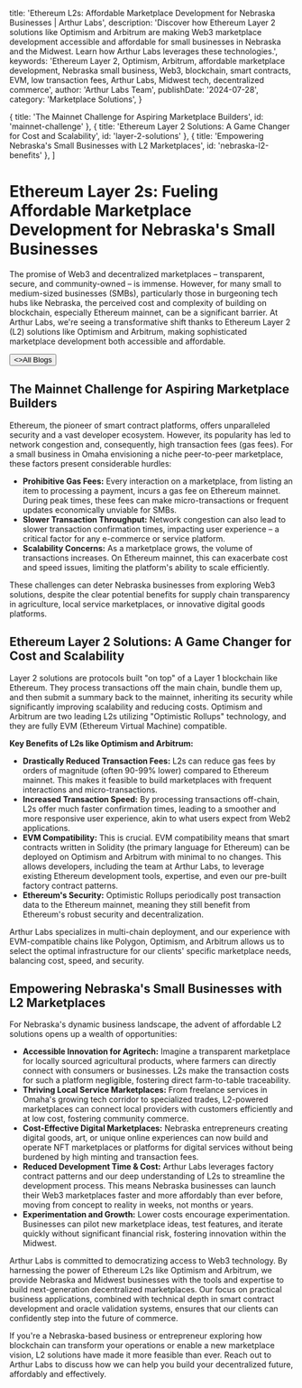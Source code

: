 
  title: 'Ethereum L2s: Affordable Marketplace Development for Nebraska Businesses | Arthur Labs',
  description: 'Discover how Ethereum Layer 2 solutions like Optimism and Arbitrum are making Web3 marketplace development accessible and affordable for small businesses in Nebraska and the Midwest. Learn how Arthur Labs leverages these technologies.',
  keywords: 'Ethereum Layer 2, Optimism, Arbitrum, affordable marketplace development, Nebraska small business, Web3, blockchain, smart contracts, EVM, low transaction fees, Arthur Labs, Midwest tech, decentralized commerce',
  author: 'Arthur Labs Team',
  publishDate: '2024-07-28',
  category: 'Marketplace Solutions',
}

  { title: 'The Mainnet Challenge for Aspiring Marketplace Builders', id: 'mainnet-challenge' },
  { title: 'Ethereum Layer 2 Solutions: A Game Changer for Cost and Scalability', id: 'layer-2-solutions' },
  { title: 'Empowering Nebraska\'s Small Businesses with L2 Marketplaces', id: 'nebraska-l2-benefits' },
]

<HeroPattern />

# Ethereum Layer 2s: Fueling Affordable Marketplace Development for Nebraska's Small Businesses

The promise of Web3 and decentralized marketplaces – transparent, secure, and community-owned – is immense. However, for many small to medium-sized businesses (SMBs), particularly those in burgeoning tech hubs like Nebraska, the perceived cost and complexity of building on blockchain, especially Ethereum mainnet, can be a significant barrier. At Arthur Labs, we're seeing a transformative shift thanks to Ethereum Layer 2 (L2) solutions like Optimism and Arbitrum, making sophisticated marketplace development both accessible and affordable.

<div className="not-prose mt-6 mb-16 flex gap-3">
  <Button href="/blogs" arrow="left">
    <>All Blogs</>
  </Button>
</div>

<h2 id="mainnet-challenge">The Mainnet Challenge for Aspiring Marketplace Builders</h2>

Ethereum, the pioneer of smart contract platforms, offers unparalleled security and a vast developer ecosystem. However, its popularity has led to network congestion and, consequently, high transaction fees (gas fees). For a small business in Omaha envisioning a niche peer-to-peer marketplace, these factors present considerable hurdles:

*   **Prohibitive Gas Fees:** Every interaction on a marketplace, from listing an item to processing a payment, incurs a gas fee on Ethereum mainnet. During peak times, these fees can make micro-transactions or frequent updates economically unviable for SMBs.
*   **Slower Transaction Throughput:** Network congestion can also lead to slower transaction confirmation times, impacting user experience – a critical factor for any e-commerce or service platform.
*   **Scalability Concerns:** As a marketplace grows, the volume of transactions increases. On Ethereum mainnet, this can exacerbate cost and speed issues, limiting the platform's ability to scale efficiently.

These challenges can deter Nebraska businesses from exploring Web3 solutions, despite the clear potential benefits for supply chain transparency in agriculture, local service marketplaces, or innovative digital goods platforms.

<h2 id="layer-2-solutions">Ethereum Layer 2 Solutions: A Game Changer for Cost and Scalability</h2>

Layer 2 solutions are protocols built "on top" of a Layer 1 blockchain like Ethereum. They process transactions off the main chain, bundle them up, and then submit a summary back to the mainnet, inheriting its security while significantly improving scalability and reducing costs. Optimism and Arbitrum are two leading L2s utilizing "Optimistic Rollups" technology, and they are fully EVM (Ethereum Virtual Machine) compatible.

**Key Benefits of L2s like Optimism and Arbitrum:**

*   **Drastically Reduced Transaction Fees:** L2s can reduce gas fees by orders of magnitude (often 90-99% lower) compared to Ethereum mainnet. This makes it feasible to build marketplaces with frequent interactions and micro-transactions.
*   **Increased Transaction Speed:** By processing transactions off-chain, L2s offer much faster confirmation times, leading to a smoother and more responsive user experience, akin to what users expect from Web2 applications.
*   **EVM Compatibility:** This is crucial. EVM compatibility means that smart contracts written in Solidity (the primary language for Ethereum) can be deployed on Optimism and Arbitrum with minimal to no changes. This allows developers, including the team at Arthur Labs, to leverage existing Ethereum development tools, expertise, and even our pre-built factory contract patterns.
*   **Ethereum's Security:** Optimistic Rollups periodically post transaction data to the Ethereum mainnet, meaning they still benefit from Ethereum's robust security and decentralization.

Arthur Labs specializes in multi-chain deployment, and our experience with EVM-compatible chains like Polygon, Optimism, and Arbitrum allows us to select the optimal infrastructure for our clients' specific marketplace needs, balancing cost, speed, and security.

<h2 id="nebraska-l2-benefits">Empowering Nebraska's Small Businesses with L2 Marketplaces</h2>

For Nebraska's dynamic business landscape, the advent of affordable L2 solutions opens up a wealth of opportunities:

*   **Accessible Innovation for Agritech:** Imagine a transparent marketplace for locally sourced agricultural products, where farmers can directly connect with consumers or businesses. L2s make the transaction costs for such a platform negligible, fostering direct farm-to-table traceability.
*   **Thriving Local Service Marketplaces:** From freelance services in Omaha's growing tech corridor to specialized trades, L2-powered marketplaces can connect local providers with customers efficiently and at low cost, fostering community commerce.
*   **Cost-Effective Digital Marketplaces:** Nebraska entrepreneurs creating digital goods, art, or unique online experiences can now build and operate NFT marketplaces or platforms for digital services without being burdened by high minting and transaction fees.
*   **Reduced Development Time & Cost:** Arthur Labs leverages factory contract patterns and our deep understanding of L2s to streamline the development process. This means Nebraska businesses can launch their Web3 marketplaces faster and more affordably than ever before, moving from concept to reality in weeks, not months or years.
*   **Experimentation and Growth:** Lower costs encourage experimentation. Businesses can pilot new marketplace ideas, test features, and iterate quickly without significant financial risk, fostering innovation within the Midwest.

Arthur Labs is committed to democratizing access to Web3 technology. By harnessing the power of Ethereum L2s like Optimism and Arbitrum, we provide Nebraska and Midwest businesses with the tools and expertise to build next-generation decentralized marketplaces. Our focus on practical business applications, combined with technical depth in smart contract development and oracle validation systems, ensures that our clients can confidently step into the future of commerce.

If you're a Nebraska-based business or entrepreneur exploring how blockchain can transform your operations or enable a new marketplace vision, L2 solutions have made it more feasible than ever. Reach out to Arthur Labs to discuss how we can help you build your decentralized future, affordably and effectively.

<div className="mt-16">
  <Socials />
</div>